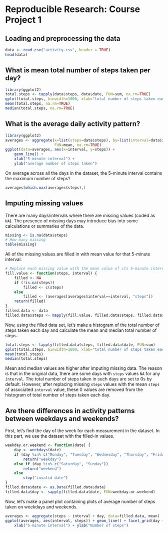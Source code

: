 Reproducible Research:  Course Project 1
================================================

## Loading and preprocessing the data

````r
data <- read.csv("activity.csv", header = TRUE)
head(data)
````


## What is mean total number of steps taken per day?

````r
library(ggplot2)
total.steps <- tapply(data$steps, data$date, FUN=sum, na.rm=TRUE)
qplot(total.steps, binwidth=1000, xlab="total number of steps taken each day")
mean(total.steps, na.rm=TRUE)
median(total.steps, na.rm=TRUE)
````


## What is the average daily activity pattern?

````r
library(ggplot2)
averages <- aggregate(x=list(steps=data$steps), by=list(interval=data$interval),
                      FUN=mean, na.rm=TRUE)
ggplot(data=averages, aes(x=interval, y=steps)) +
    geom_line() +
    xlab("5-minute interval") +
    ylab("average number of steps taken")
````

On average across all the days in the dataset, the 5-minute interval contains
the maximum number of steps?
````r
averages[which.max(averages$steps),]
````


## Imputing missing values

There are many days/intervals where there are missing values (coded as `NA`). The presence of missing days may introduce bias into some calculations or summaries of the data.

````r
missing <- is.na(data$steps)
# How many missing
table(missing)
````

All of the missing values are filled in with mean value for that 5-minute
interval.

````r
# Replace each missing value with the mean value of its 5-minute interval
fill.value <- function(steps, interval) {
    filled <- NA
    if (!is.na(steps))
        filled <- c(steps)
    else
        filled <- (averages[averages$interval==interval, "steps"])
    return(filled)
}
filled.data <- data
filled.data$steps <- mapply(fill.value, filled.data$steps, filled.data$interval)
````

Now, using the filled data set, let's make a histogram of the total number of steps taken each day and calculate the mean and median total number of steps.

````r
total.steps <- tapply(filled.data$steps, filled.data$date, FUN=sum)
qplot(total.steps, binwidth=1000, xlab="total number of steps taken each day")
mean(total.steps)
median(total.steps)
````

Mean and median values are higher after imputing missing data. The reason is
that in the original data, there are some days with `steps` values `NA` for 
any `interval`. The total number of steps taken in such days are set to 0s by
default. However, after replacing missing `steps` values with the mean `steps`
of associated `interval` value, these 0 values are removed from the histogram
of total number of steps taken each day.



## Are there differences in activity patterns between weekdays and weekends?

First, let's find the day of the week for each measurement in the dataset. In
this part, we use the dataset with the filled-in values.

````r
weekday.or.weekend <- function(date) {
    day <- weekdays(date)
    if (day %in% c("Monday", "Tuesday", "Wednesday", "Thursday", "Friday"))
        return("weekday")
    else if (day %in% c("Saturday", "Sunday"))
        return("weekend")
    else
        stop("invalid date")
}
filled.data$date <- as.Date(filled.data$date)
filled.data$day <- sapply(filled.data$date, FUN=weekday.or.weekend)
````

Now, let's make a panel plot containing plots of average number of steps taken
on weekdays and weekends.
````r
averages <- aggregate(steps ~ interval + day, data=filled.data, mean)
ggplot(averages, aes(interval, steps)) + geom_line() + facet_grid(day ~ .) +
    xlab("5-minute interval") + ylab("Number of steps")
````
